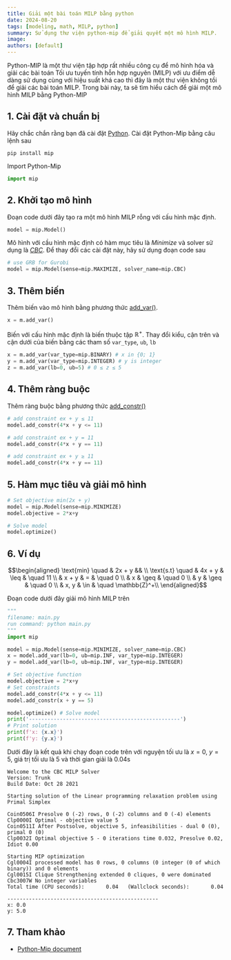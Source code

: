```yaml
---
title: Giải một bài toán MILP bằng python
date: 2024-08-20
tags: [modeling, math, MILP, python]
summary: Sử dụng thư viện python-mip để giải quyết một mô hình MILP.
image:
authors: [default]
---
```


Python-MIP là một thư viện tập hợp rất nhiều công cụ để mô hình hóa và giải các bài toán
Tối ưu tuyến tính hỗn hợp nguyên (MILP) với ưu điểm dễ dàng sử dụng cùng với hiệu suất khá cao
thì đây là một thư viện không tồi để giải các bài toán MILP. Trong bài này, ta sẽ tìm hiểu
cách để giải một mô hình MILP bằng Python-MIP

## 1. Cài đặt và chuẩn bị
Hãy chắc chắn rằng bạn đã cài đặt [Python](https://www.python.org/). Cài đặt Python-Mip bằng câu lệnh sau
```terminal
pip install mip
```

Import Python-Mip
```python
import mip
```

## 2. Khởi tạo mô hình

Đoạn code dưới đây tạo ra một mô hình MILP rỗng với cấu hình mặc định.
```python
model = mip.Model()
```
Mô hình với cầu hình mặc định có hàm mục tiêu là *Minimize* và solver sử dụng là
[*CBC*](https://www.coin-or.org/). Để thay đổi các cài đặt này, hãy sử dụng đoạn code sau
```python
# use GRB for Gurobi
model = mip.Model(sense=mip.MAXIMIZE, solver_name=mip.CBC)
```

## 3. Thêm biến
Thêm biến vào mô hình bằng phương thức [add_var()](https://docs.python-mip.com/en/latest/classes.html#mip.Model.add_var).
```python
x = m.add_var()
```
Biến với cấu hình mặc định là biến thuộc tập $\mathbb{R}^+$. Thay đổi kiểu, cận trên và cận dưới
của biến bằng các tham số `var_type`, `ub`, `lb`
```python
x = m.add_var(var_type=mip.BINARY) # x in {0; 1}
y = m.add_var(var_type=mip.INTEGER) # y is integer
z = m.add_var(lb=0, ub=5) # 0 ≤ z ≤ 5
```

## 4. Thêm ràng buộc
Thêm ràng buộc bằng phương thức [add_constr()](https://docs.python-mip.com/en/latest/classes.html)
```python
# add constraint ex + y ≤ 11
model.add_constr(4*x + y <= 11)

# add constraint ex + y = 11
model.add_constr(4*x + y == 11)

# add constraint ex + y ≥ 11
model.add_constr(4*x + y == 11)
```

## 5. Hàm mục tiêu và giải mô hình

```python
# Set objective min(2x + y)
model = mip.Model(sense=mip.MINIMIZE)
model.objective = 2*x+y

# Solve model
model.optimize()
```

## 6. Ví dụ

```math
\begin{aligned}
  \text{min} \quad & 2x + y && \\
  \text{s.t} \quad & 4x + y & \leq & \quad 11 \\
                   & x + y & = & \quad 0 \\
                   & x & \geq & \quad 0 \\
                   & y & \geq & \quad 0 \\
                   & x, y & \in & \quad \mathbb{Z}^+\\

\end{aligned}
```
Đoạn code dưới đây giải mô hình MILP trên
```python
"""
filename: main.py
run command: python main.py
"""
import mip

model = mip.Model(sense=mip.MINIMIZE, solver_name=mip.CBC)
x = model.add_var(lb=0, ub=mip.INF, var_type=mip.INTEGER)
y = model.add_var(lb=0, ub=mip.INF, var_type=mip.INTEGER)

# Set objective function
model.objective = 2*x+y
# Set constraints
model.add_constr(4*x + y <= 11)
model.add_constr(x + y == 5)

model.optimize() # Solve model
print('-------------------------------------------------')
# Print solution
print(f'x: {x.x}')
print(f'y: {y.x}')
```

Dưới đây là kết quả khi chạy đoạn code trên với nguyện tối ưu là $x = 0$, $y = 5$,
giá trị tối ưu là 5 và thời gian giải là 0.04s
```terminal
Welcome to the CBC MILP Solver
Version: Trunk
Build Date: Oct 28 2021

Starting solution of the Linear programming relaxation problem using Primal Simplex

Coin0506I Presolve 0 (-2) rows, 0 (-2) columns and 0 (-4) elements
Clp0000I Optimal - objective value 5
Coin0511I After Postsolve, objective 5, infeasibilities - dual 0 (0), primal 0 (0)
Clp0032I Optimal objective 5 - 0 iterations time 0.032, Presolve 0.02, Idiot 0.00

Starting MIP optimization
Cgl0004I processed model has 0 rows, 0 columns (0 integer (0 of which binary)) and 0 elements
Cgl0015I Clique Strengthening extended 0 cliques, 0 were dominated
Cbc3007W No integer variables
Total time (CPU seconds):       0.04   (Wallclock seconds):       0.04

-------------------------------------------------
x: 0.0
y: 5.0
```

## 7. Tham khảo

- [Python-Mip document](https://docs.python-mip.com/en/latest/index.html)
